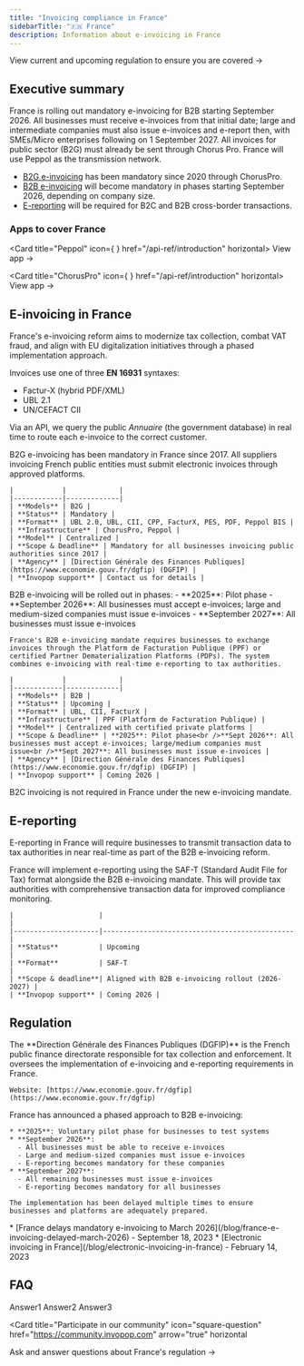 ```yaml
---
title: "Invoicing compliance in France"
sidebarTitle: "🇫🇷 France"
description: Information about e-invoicing in France
---
```



<Card title="France's invoicing e-regulation timeline" size="20" icon="timeline" href="france-timeline" horizontal>
  View current and upcoming regulation to ensure you are covered →
</Card>

## Executive summary

France is rolling out mandatory e-invoicing for B2B starting September 2026. All businesses must receive e-invoices from that initial date; large and intermediate companies must also issue e-invoices and e-report then, with SMEs/Micro enterprises following on 1 September 2027. All invoices for public sector (B2G) must already be sent through Chorus Pro. France will use Peppol as the transmission network.

* [B2G e-invoicing](#b2g-e-invoicing) has been mandatory since 2020 through ChorusPro.
* [B2B e-invoicing](#b2b-e-invoicing) will become mandatory in phases starting September 2026, depending on company size.
* [E-reporting](#e-reporting) will be required for B2C and B2B cross-border transactions.

### Apps to cover France

<Card title="Peppol" icon={ <PeppolIcon size={24} /> } href="/api-ref/introduction" horizontal>
	  View app →
</Card>

<Card title="ChorusPro" icon={<ChorusproIcon size={24} /> } href="/api-ref/introduction" horizontal>
	  View app →
</Card>


## E-invoicing in France

France's e-invoicing reform aims to modernize tax collection, combat VAT fraud, and align with EU digitalization initiatives through a phased implementation approach.

Invoices use one of three **EN 16931** syntaxes: 
* Factur-X (hybrid PDF/XML)
* UBL 2.1
* UN/CEFACT CII

Via an API, we query the public *Annuaire* (the government database) in real time to route each e-invoice to the correct customer.

<AccordionGroup>
  <Accordion title="Peppol (B2B, B2G)">
    B2G e-invoicing has been mandatory in France since 2017. All suppliers invoicing French public entities must submit electronic invoices through approved platforms.

    |            |             |
    |------------|-------------|
    | **Models** | B2G |
    | **Status** | Mandatory |
    | **Format** | UBL 2.0, UBL, CII, CPP, FacturX, PES, PDF, Peppol BIS |
    | **Infrastructure** | ChorusPro, Peppol |
    | **Model** | Centralized |
    | **Scope & Deadline** | Mandatory for all businesses invoicing public authorities since 2017 |
    | **Agency** | [Direction Générale des Finances Publiques](https://www.economie.gouv.fr/dgfip) (DGFIP) |
    | **Invopop support** | Contact us for details |
  </Accordion>

  <Accordion title="B2B (Business-to-Business)">
    <Warning>
    B2B e-invoicing will be rolled out in phases:
    - **2025**: Pilot phase
    - **September 2026**: All businesses must accept e-invoices; large and medium-sized companies must issue e-invoices
    - **September 2027**: All businesses must issue e-invoices
    </Warning>

    France's B2B e-invoicing mandate requires businesses to exchange invoices through the Platform de Facturation Publique (PPF) or certified Partner Dematerialization Platforms (PDPs). The system combines e-invoicing with real-time e-reporting to tax authorities.

    |            |             |
    |------------|-------------|
    | **Models** | B2B |
    | **Status** | Upcoming |
    | **Format** | UBL, CII, FacturX |
    | **Infrastructure** | PPF (Platform de Facturation Publique) |
    | **Model** | Centralized with certified private platforms |
    | **Scope & Deadline** | **2025**: Pilot phase<br />**Sept 2026**: All businesses must accept e-invoices; large/medium companies must issue<br />**Sept 2027**: All businesses must issue e-invoices |
    | **Agency** | [Direction Générale des Finances Publiques](https://www.economie.gouv.fr/dgfip) (DGFIP) |
    | **Invopop support** | Coming 2026 |
  </Accordion>
</AccordionGroup>

<Note>B2C invoicing is not required in France under the new e-invoicing mandate.</Note>

## E-reporting

E-reporting in France will require businesses to transmit transaction data to tax authorities in near real-time as part of the B2B e-invoicing reform.

<AccordionGroup>
  <Accordion title="SAF-T Reporting">
    France will implement e-reporting using the SAF-T (Standard Audit File for Tax) format alongside the B2B e-invoicing mandate. This will provide tax authorities with comprehensive transaction data for improved compliance monitoring.

    |                     |                                               |
    |---------------------|-----------------------------------------------|
    | **Status**          | Upcoming                                      |
    | **Format**          | SAF-T                                         |
    | **Scope & deadline**| Aligned with B2B e-invoicing rollout (2026-2027) |
    | **Invopop support** | Coming 2026 |
  </Accordion>
</AccordionGroup>

## Regulation

<AccordionGroup>
  <Accordion title="Tax Authority">
    The **Direction Générale des Finances Publiques (DGFIP)** is the French public finance directorate responsible for tax collection and enforcement. It oversees the implementation of e-invoicing and e-reporting requirements in France.

    Website: [https://www.economie.gouv.fr/dgfip](https://www.economie.gouv.fr/dgfip)
  </Accordion>

  <Accordion title="Implementation Timeline">
    France has announced a phased approach to B2B e-invoicing:

    * **2025**: Voluntary pilot phase for businesses to test systems
    * **September 2026**: 
      - All businesses must be able to receive e-invoices
      - Large and medium-sized companies must issue e-invoices
      - E-reporting becomes mandatory for these companies
    * **September 2027**: 
      - All remaining businesses must issue e-invoices
      - E-reporting becomes mandatory for all businesses

    The implementation has been delayed multiple times to ensure businesses and platforms are adequately prepared.
  </Accordion>

  <Accordion title="Related Resources">
    * [France delays mandatory e-invoicing to March 2026](/blog/france-e-invoicing-delayed-march-2026) - September 18, 2023
    * [Electronic invoicing in France](/blog/electronic-invoicing-in-france) - February 14, 2023
  </Accordion>
</AccordionGroup>


## FAQ

<AccordionGroup>
  <Accordion title="Question1">
    Answer1
  </Accordion>
  <Accordion title="Question2">
    Answer2
  </Accordion>
  <Accordion title="Question3">
    Answer3
  </Accordion>
</AccordionGroup>

<Card title="Participate in our community"
  icon="square-question"
  href="https://community.invopop.com"
  arrow="true"
  horizontal
>
  Ask and answer questions about France's regulation →
</Card>
